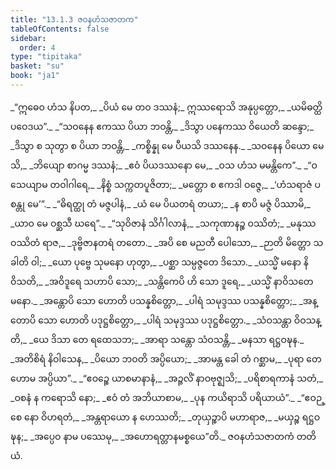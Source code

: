 ```yaml
---
title: "13.1.3 ဇဝနဟံသဇာတက"
tableOfContents: false
sidebar:
  order: 4
type: "tipitaka"
basket: "su"
book: "ja1"
---
```



<DynamicBreadcrumb />

<Division number="27" book="ja1">

<Paragraph number="2412" type="verses" book="ja1">
_“ဣဓေဝ ဟံသ နိပတ,_  
_ပိယံ မေ တဝ ဒဿနံ;_  
ဣဿရောသိ အနုပ္ပတ္တော,_  
_ယမိဓတ္ထိ ပဝေဒယ”._  

</Paragraph>

</Division>
<Division number="28" book="ja1">

<Paragraph number="2413" type="verses" book="ja1">
_“သဝနေန ဧကဿ ပိယာ ဘဝန္တိ,_  
_ဒိသွာ ပနေကဿ ဝိယေတိ ဆန္ဒော;_  
_ဒိသွာ စ သုတွာ စ ပိယာ ဘဝန္တိ,_  
_ကစ္စိန္နု မေ ပီယသိ ဒဿနေန._  

</Paragraph>

</Division>
<Division number="29" book="ja1">

<Paragraph number="2414" type="verses" book="ja1">
_သဝနေန ပိယော မေသိ,_  
_ဘိယျော စာဂမ္မ ဒဿနံ;_  
_ဧဝံ ပိယဒဿနော မေ,_  
_ဝသ ဟံသ မမန္တိကေ”._  

</Paragraph>

</Division>
<Division number="30" book="ja1">

<Paragraph number="2415" type="verses" book="ja1">
_“ဝသေယျာမ တဝါဂါရေ,_  
_နိစ္စံ သက္ကတပူဇိတာ;_  
_မတ္တော စ ဧကဒါ ဝဇ္ဇေ,_  
_‘ဟံသရာဇံ ပစန္တု မေ’”._  

</Paragraph>

</Division>
<Division number="31" book="ja1">

<Paragraph number="2416" type="verses" book="ja1">
_“ဓိရတ္ထု တံ မဇ္ဇပါနံ,_  
_ယံ မေ ပိယတရံ တယာ;_  
_န စာပိ မဇ္ဇံ ပိဿာမိ,_  
_ယာဝ မေ ဝစ္ဆသီ ဃရေ”._  

</Paragraph>

</Division>
<Division number="32" book="ja1">

<Paragraph number="2417" type="verses" book="ja1">
_“သုဝိဇာနံ သိင်္ဂါလာနံ,_  
_သကုဏာနဉ္စ ဝဿိတံ;_  
_မနုဿဝဿိတံ ရာဇ,_  
_ဒုဗ္ဗိဇာနတရံ တတော._  

</Paragraph>

</Division>
<Division number="33" book="ja1">

<Paragraph number="2418" type="verses" book="ja1">
_အပိ စေ မညတီ ပေါသော,_  
_ဉာတိ မိတ္တော သခါတိ ဝါ;_  
_ယော ပုဗ္ဗေ သုမနော ဟုတွာ,_  
_ပစ္ဆာ သမ္ပဇ္ဇတေ ဒိသော._  

</Paragraph>

</Division>
<Division number="34" book="ja1">

<Paragraph number="2419" type="verses" book="ja1">
_ယသ္မိံ မနော နိဝိသတိ,_  
_အဝိဒူရေ သဟာပိ သော;_  
_သန္တိကေပိ ဟိ သော ဒူရေ,_  
_ယသ္မိံ နာဝိသတေ မနော._  

</Paragraph>

</Division>
<Division number="35" book="ja1">

<Paragraph number="2420" type="verses" book="ja1">
_အန္တောပိ သော ဟောတိ ပသန္နစိတ္တော,_  
_ပါရံ သမုဒ္ဒဿ ပသန္နစိတ္တော;_  
_အန္တောပိ သော ဟောတိ ပဒုဋ္ဌစိတ္တော,_  
_ပါရံ သမုဒ္ဒဿ ပဒုဋ္ဌစိတ္တော._  

</Paragraph>

</Division>
<Division number="36" book="ja1">

<Paragraph number="2421" type="verses" book="ja1">
_သံဝသန္တာ ဝိဝသန္တိ,_  
_ယေ ဒိသာ တေ ရထေသဘ;_  
_အာရာ သန္တော သံဝသန္တိ,_  
_မနသာ ရဋ္ဌဝဍ္ဎန._  

</Paragraph>

</Division>
<Division number="37" book="ja1">

<Paragraph number="2422" type="verses" book="ja1">
_အတိစိရံ နိဝါသေန,_  
_ပိယော ဘဝတိ အပ္ပိယော;_  
_အာမန္တ ခေါ တံ ဂစ္ဆာမ,_  
_ပုရာ တေ ဟောမ အပ္ပိယာ”._  

</Paragraph>

</Division>
<Division number="38" book="ja1">

<Paragraph number="2423" type="verses" book="ja1">
_“ဧဝဉ္စေ ယာစမာနာနံ,_  
_အဉ္ဇလိံ နာဝဗုဇ္ဈသိ;_  
_ပရိစာရကာနံ သတံ,_  
_ဝစနံ န ကရောသိ နော;_  
_ဧဝံ တံ အဘိယာစာမ,_  
_ပုန ကယိရာသိ ပရိယာယံ”._  

</Paragraph>

</Division>
<Division number="39" book="ja1">

<Paragraph number="2424" type="verses" book="ja1">
_“ဧဝဉ္စေ နော ဝိဟရတံ,_  
_အန္တရာယော န ဟေဿတိ;_  
_တုယှဉ္စာပိ မဟာရာဇ,_  
_မယှဉ္စ ရဋ္ဌဝဍ္ဎန;_  
_အပ္ပေဝ နာမ ပဿေမု,_  
_အဟောရတ္တာနမစ္စယေ”တိ._  


</Paragraph>
</Division>

<Paragraph number="2425" type="center" book="ja1">
ဇဝနဟံသဇာတကံ တတိယံ.
</Paragraph>